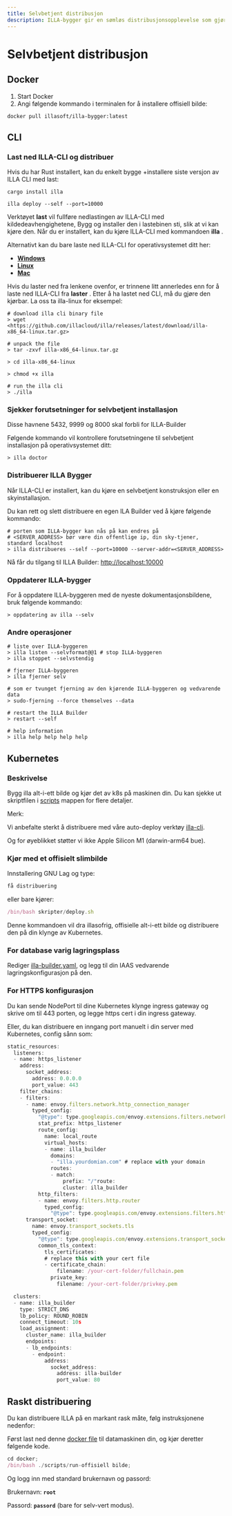 ```yaml
---
title: Selvbetjent distribusjon
description: ILLA-bygger gir en sømløs distribusjonsopplevelse som gjør at du kan bruke ILLA-bygger på en astonishing-hastighet i din egen virtuelle private sky (VPC).
---
```


# Selvbetjent distribusjon

## Docker

1.  Start Docker
2.  Angi følgende kommando i terminalen for å installere offisiell bilde:

`docker pull illasoft/illa-bygger:latest`

## CLI

### Last ned ILLA-CLI og distribuer

Hvis du har Rust installert, kan du enkelt bygge +installere siste versjon av ILLA CLI med last:

`cargo install illa`

`illa deploy --self --port=10000`

Verktøyet **last** vil fullføre nedlastingen av ILLA-CLI med kildedeavhengighetene, Bygg og installer den i lastebinen sti, slik at vi kan kjøre den. Når du er installert, kan du kjøre ILLA-CLI med kommandoen **illa** .

Alternativt kan du bare laste ned ILLA-CLI for operativsystemet ditt her:

-   **[Windows](https://github.com/illacloud/illa/releases/latest/download/illa-x86_64-win.zip)**
-   **[Linux](https://github.com/illacloud/illa/releases/latest/download/illa-x86_64-linux.tar.gz)**
-   **[Mac](https://github.com/illacloud/illa/releases/latest/download/illa-x86_64-macos.tar.gz)**

Hvis du laster ned fra lenkene ovenfor, er trinnene litt annerledes enn for å laste ned ILLA-CLI fra **laster** . Etter å ha lastet ned CLI, må du gjøre den kjørbar. La oss ta illa-linux for eksempel:

```Plaintext
# download illa cli binary file
> wget <https://github.com/illacloud/illa/releases/latest/download/illa-x86_64-linux.tar.gz>

# unpack the file
> tar -zxvf illa-x86_64-linux.tar.gz

> cd illa-x86_64-linux

> chmod +x illa

# run the illa cli
> ./illa
```

### Sjekker forutsetninger for selvbetjent installasjon

Disse havnene 5432, 9999 og 8000 skal forbli for ILLA-Builder

Følgende kommando vil kontrollere forutsetningene til selvbetjent installasjon på operativsystemet ditt:

```Plaintext
> illa doctor
```

### Distribuerer ILLA Bygger

Når ILLA-CLI er installert, kan du kjøre en selvbetjent konstruksjon eller en skyinstallasjon.

Du kan rett og slett distribuere en egen ILA Builder ved å kjøre følgende kommando:

```Plaintext
# porten som ILLA-bygger kan nås på kan endres på
# <SERVER_ADDRESS> bør være din offentlige ip, din sky-tjener, standard localhost
> illa distribueres --self --port=10000 --server-addr=<SERVER_ADDRESS>
```

Nå får du tilgang til ILLA Builder: <http://localhost:10000>

### Oppdaterer ILLA-bygger

For å oppdatere ILLA-byggeren med de nyeste dokumentasjonsbildene, bruk følgende kommando:

```Plaintext
> oppdatering av illa --selv
```

### Andre operasjoner

```Plaintext
# liste over ILLA-byggeren
> illa listen --selvformat@@1 # stop ILLA-byggeren
> illa stoppet --selvstendig

# fjerner ILLA-byggeren
> illa fjerner selv

# som er tvunget fjerning av den kjørende ILLA-byggeren og vedvarende data
> sudo-fjerning --force themselves --data

# restart the ILLA Builder
> restart --self

# help information
> illa help help help help
```

## Kubernetes

### Beskrivelse

Bygg illa alt-i-ett bilde og kjør det av k8s på maskinen din. Du kan sjekke ut skriptfilen i [scripts](https://github.com/illacloud/deploy-illa-manually/blob/main/kubernetes/scripts) mappen for flere detaljer.

Merk:

Vi anbefalte sterkt å distribuere med våre auto-deploy verktøy [illa-cli](https://github.com/illacloud/illa).

Og for øyeblikket støtter vi ikke Apple Silicon M1 (darwin-arm64 bue).

### Kjør med et offisielt slimbilde

Innstallering GNU Lag og type:

```JavaScript
få distribuering
```

eller bare kjører:

```JavaScript
/bin/bash skripter/deploy.sh
```

Denne kommandoen vil dra illasofrig, offisielle alt-i-ett bilde og distribuere den på din klynge av Kubernetes.

### For database varig lagringsplass

Rediger [illa-builder.yaml](https://github.com/illacloud/deploy-illa-manually/blob/main/kubernetes/illa-builder.yaml), og legg til din IAAS vedvarende lagringskonfigurasjon på den.

### For HTTPS konfigurasjon

Du kan sende NodePort til dine Kubernetes klynge ingress gateway og skrive om til 443 porten, og legge https cert i din ingress gateway.

Eller, du kan distribuere en inngang port manuelt i din server med Kubernetes, config sånn som:

```JavaScript
static_resources:
  listeners:
  - name: https_listener
    address:
      socket_address:
        address: 0.0.0.0
        port_value: 443
    filter_chains:
    - filters:
      - name: envoy.filters.network.http_connection_manager
        typed_config:
          "@type": type.googleapis.com/envoy.extensions.filters.network.http_connection_manager.v3.HttpConnectionManager
          stat_prefix: https_listener
          route_config:
            name: local_route
            virtual_hosts:
            - name: illa_builder
              domains:
              - "illa.yourdomian.com" # replace with your domain
              routes:
              - match:
                  prefix: "/"route:
                  cluster: illa_builder
          http_filters:
          - name: envoy.filters.http.router
            typed_config:
              "@type": type.googleapis.com/envoy.extensions.filters.http.router.v3.Router
      transport_socket:
        name: envoy.transport_sockets.tls
        typed_config:
          "@type": type.googleapis.com/envoy.extensions.transport_sockets.tls.v3.DownstreamTlsContext
          common_tls_context:
            tls_certificates:
            # replace this with your cert file
            - certificate_chain:
                filename: /your-cert-folder/fullchain.pem
              private_key:
                filename: /your-cert-folder/privkey.pem

  clusters:
  - name: illa_builder
    type: STRICT_DNS
    lb_policy: ROUND_ROBIN
    connect_timeout: 10s
    load_assignment:
      cluster_name: illa_builder
      endpoints:
      - lb_endpoints:
        - endpoint:
            address:
              socket_address:
                address: illa-builder
                port_value: 80
```

## Raskt distribuering

Du kan distribuere ILLA på en markant rask måte, følg instruksjonene nedenfor:

Først last ned denne [docker file](https://github.com/illacloud/deploy-illa-manually/tree/main/docker) til datamaskinen din, og kjør deretter følgende kode.

```JavaScript
cd docker;
/bin/bash ./scripts/run-offisiell bilde;
```

Og logg inn med standard brukernavn og passord:

Brukernavn: **`root`**

Passord: **`passord`** (bare for selv-vert modus).
